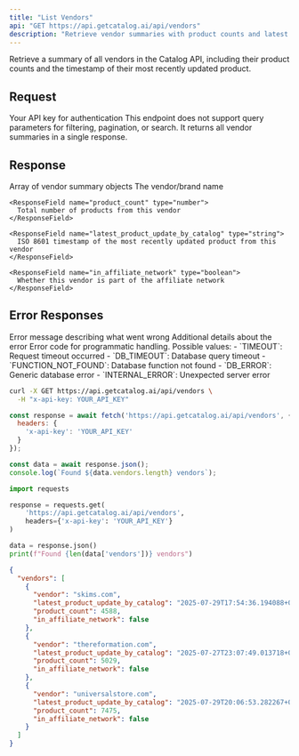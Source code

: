 ```yaml
---
title: "List Vendors"
api: "GET https://api.getcatalog.ai/api/vendors"
description: "Retrieve vendor summaries with product counts and latest update timestamps"
---
```


Retrieve a summary of all vendors in the Catalog API, including their product counts and the timestamp of their most recently updated product.

## Request

<ParamField header="x-api-key" type="string" required>
  Your API key for authentication
</ParamField>

<Note>
This endpoint does not support query parameters for filtering, pagination, or search. It returns all vendor summaries in a single response.
</Note>

## Response

<ResponseField name="vendors" type="array">
  Array of vendor summary objects
  
  <Expandable title="Vendor Summary Object">
    <ResponseField name="vendor" type="string">
      The vendor/brand name
    </ResponseField>
    
    <ResponseField name="product_count" type="number">
      Total number of products from this vendor
    </ResponseField>
    
    <ResponseField name="latest_product_update_by_catalog" type="string">
      ISO 8601 timestamp of the most recently updated product from this vendor
    </ResponseField>
    
    <ResponseField name="in_affiliate_network" type="boolean">
      Whether this vendor is part of the affiliate network
    </ResponseField>
  </Expandable>
</ResponseField>

## Error Responses

<ResponseField name="error" type="string">
  Error message describing what went wrong
</ResponseField>

<ResponseField name="details" type="string" optional>
  Additional details about the error
</ResponseField>

<ResponseField name="code" type="string" optional>
  Error code for programmatic handling. Possible values:
  - `TIMEOUT`: Request timeout occurred
  - `DB_TIMEOUT`: Database query timeout
  - `FUNCTION_NOT_FOUND`: Database function not found
  - `DB_ERROR`: Generic database error
  - `INTERNAL_ERROR`: Unexpected server error
</ResponseField>

<RequestExample>

```bash cURL
curl -X GET https://api.getcatalog.ai/api/vendors \
  -H "x-api-key: YOUR_API_KEY"
```

```javascript JavaScript
const response = await fetch('https://api.getcatalog.ai/api/vendors', {
  headers: {
    'x-api-key': 'YOUR_API_KEY'
  }
});

const data = await response.json();
console.log(`Found ${data.vendors.length} vendors`);
```

```python Python
import requests

response = requests.get(
    'https://api.getcatalog.ai/api/vendors',
    headers={'x-api-key': 'YOUR_API_KEY'}
)

data = response.json()
print(f"Found {len(data['vendors'])} vendors")
```

</RequestExample>

<ResponseExample>

```json Success Response
{
  "vendors": [
    {
      "vendor": "skims.com",
      "latest_product_update_by_catalog": "2025-07-29T17:54:36.194088+00:00",
      "product_count": 4588,
      "in_affiliate_network": false
    },
    {
      "vendor": "thereformation.com",
      "latest_product_update_by_catalog": "2025-07-27T23:07:49.013718+00:00",
      "product_count": 5029,
      "in_affiliate_network": false
    },
    {
      "vendor": "universalstore.com",
      "latest_product_update_by_catalog": "2025-07-29T20:06:53.282267+00:00",
      "product_count": 7475,
      "in_affiliate_network": false
    }
  ]
}
```

</ResponseExample>
